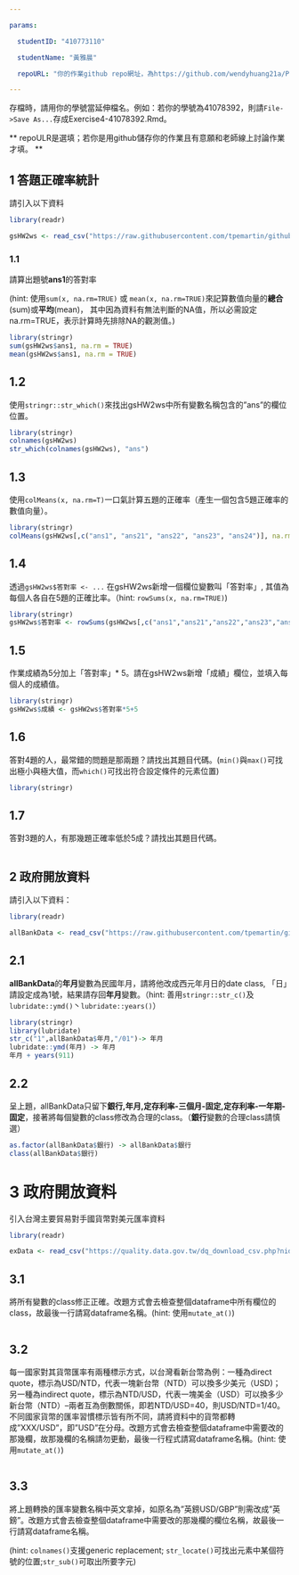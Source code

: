 ```yaml
---

params:

  studentID: "410773110"

  studentName: "黃雅晨"

  repoURL: "你的作業github repo網址，為https://github.com/wendyhuang21a/Practiceinclass"

---
```


存檔時，請用你的學號當延伸檔名。例如：若你的學號為41078392，則請`File->Save As...`存成Exercise4-41078392.Rmd。



** repoULR是選填；若你是用github儲存你的作業且有意願和老師線上討論作業才填。 **



## 1 答題正確率統計



請引入以下資料  

```r

library(readr)

gsHW2ws <- read_csv("https://raw.githubusercontent.com/tpemartin/github-data/master/gsHW2ws.csv")

```



### 1.1 

請算出題號**ans1**的答對率

(hint: 使用`sum(x, na.rm=TRUE)` 或 `mean(x, na.rm=TRUE)`來記算數值向量的**總合**(sum)或**平均**(mean)， 其中因為資料有無法判斷的NA值，所以必需設定na.rm=TRUE，表示計算時先排除NA的觀測值。)

```r
library(stringr)
sum(gsHW2ws$ans1, na.rm = TRUE)
mean(gsHW2ws$ans1, na.rm = TRUE)
```



## 1.2

使用`stringr::str_which()`來找出gsHW2ws中所有變數名稱包含的"ans"的欄位位置。

```r
library(stringr)
colnames(gsHW2ws)
str_which(colnames(gsHW2ws), "ans")
```


## 1.3

使用`colMeans(x, na.rm=T)`一口氣計算五題的正確率（產生一個包含5題正確率的數值向量）。

```r
library(stringr)
colMeans(gsHW2ws[,c("ans1", "ans21", "ans22", "ans23", "ans24")], na.rm = TRUE)
```



## 1.4

透過`gsHW2ws$答對率 <- ...` 在gsHW2ws新增一個欄位變數叫「答對率」, 其值為每個人各自在5題的正確比率。（hint: `rowSums(x, na.rm=TRUE)`) 

```r
library(stringr)
gsHW2ws$答對率 <- rowSums(gsHW2ws[,c("ans1","ans21","ans22","ans23","ans24")], na.rm = TRUE)/5
```



## 1.5

作業成績為5分加上「答對率」* 5。請在gsHW2ws新增「成績」欄位，並填入每個人的成績值。  

```r
library(stringr)
gsHW2ws$成績 <- gsHW2ws$答對率*5+5
```



## 1.6

答對4題的人，最常錯的問題是那兩題？請找出其題目代碼。(`min()`與`max()`可找出極小與極大值，而`which()`可找出符合設定條件的元素位置)

```r
library(stringr)

```



## 1.7

答對3題的人，有那幾題正確率低於5成？請找出其題目代碼。

```r

```





## 2 政府開放資料



請引入以下資料：

```r

library(readr)

allBankData <- read_csv("https://raw.githubusercontent.com/tpemartin/github-data/master/allBankData.csv")

```





## 2.1

**allBankData**的**年月**變數為民國年月，請將他改成西元年月日的date class, 「日」請設定成為1號，結果請存回**年月**變數。（hint: 善用`stringr::str_c()`及`lubridate::ymd()`丶`lubridate::years()`）



```r
library(stringr)
library(lubridate)
str_c("1",allBankData$年月,"/01")-> 年月
lubridate::ymd(年月) -> 年月
年月 + years(911)
```



## 2.2

呈上題，allBankData只留下**銀行,年月,定存利率-三個月-固定,定存利率-一年期-固定**，接著將每個變數的class修改為合理的class。（**銀行**變數的合理class請慎選）

```r
as.factor(allBankData$銀行) -> allBankData$銀行
class(allBankData$銀行)
```



# 3 政府開放資料

引入台灣主要貿易對手國貨幣對美元匯率資料

```r

library(readr)

exData <- read_csv("https://quality.data.gov.tw/dq_download_csv.php?nid=6563&md5_url=9f65bdb6752389dc713acc27e93c1c38")

```



## 3.1

將所有變數的class修正正確。改題方式會去檢查整個dataframe中所有欄位的class，故最後一行請寫dataframe名稱。(hint: 使用`mutate_at()`)

```r

```



## 3.2

每一國家對其貨幣匯率有兩種標示方式，以台灣看新台幣為例：一種為direct quote，標示為USD/NTD，代表一塊新台幣（NTD）可以換多少美元（USD)； 另一種為indirect quote，標示為NTD/USD，代表一塊美金（USD）可以換多少新台幣（NTD）--兩者互為倒數關係，即若NTD/USD=40，則USD/NTD=1/40。不同國家貨幣的匯率習慣標示皆有所不同，請將資料中的貨幣都轉成"XXX/USD"，即"USD"在分母。改題方式會去檢查整個dataframe中需要改的那幾欄，故那幾欄的名稱請勿更動，最後一行程式請寫dataframe名稱。(hint: 使用`mutate_at()`) 



```r

```



## 3.3

將上題轉換的匯率變數名稱中英文拿掉，如原名為"英鎊USD/GBP"則需改成"英鎊"。改題方式會去檢查整個dataframe中需要改的那幾欄的欄位名稱，故最後一行請寫dataframe名稱。

(hint: `colnames()`支援generic replacement; `str_locate()`可找出元素中某個符號的位置;`str_sub()`可取出所要字元)

```r

```
